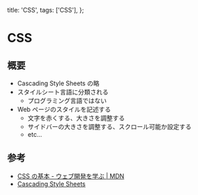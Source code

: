 
  title: 'CSS',
  tags: ['CSS'],
};

# CSS

<Tags tags={meta.tags} />

## 概要
- Cascading Style Sheets の略
- スタイルシート言語に分類される
  - プログラミング言語ではない
- Web ページのスタイルを記述する
  - 文字を赤くする、大きさを調整する
  - サイドバーの大きさを調整する、スクロール可能か設定する
  - etc...

## 参考
- [CSS の基本 - ウェブ開発を学ぶ | MDN](https://developer.mozilla.org/ja/docs/Learn/Getting_started_with_the_web/CSS_basics)
- [Cascading Style Sheets](https://www.w3.org/Style/CSS/)


